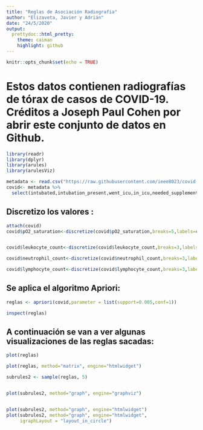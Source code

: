 ---
title: "Reglas de Asociación Radiografia"
author: "Elizaveta, Javier y Adrián"
date: "24/5/2020"
output:
  prettydoc::html_pretty:
    theme: caiman
    highlight: github
---

```{r setup, include=FALSE}
knitr::opts_chunk$set(echo = TRUE)
```


# Estos datos contienen radiografías de tórax de casos de COVID-19. Créditos a Joseph Paul Cohen por abrir este conjunto de datos en Github.

```{r,warning=FALSE ,results=FALSE,message=FALSE}
library(readr)
library(dplyr)
library(arules)
library(arulesViz)

```

```{r,warning=FALSE}
metadata <- read.csv("https://raw.githubusercontent.com/ieee8023/covid-chestxray-dataset/master/metadata.csv")
covid<- metadata %>%
  select(intubated,intubation_present,went_icu,in_icu,needed_supplemental_O2,extubated,pO2_saturation,leukocyte_count,neutrophil_count,lymphocyte_count)

```

## Discretizo los valores : 

```{r}
attach(covid)
covid$pO2_saturation<-discretize(covid$pO2_saturation,breaks=5,labels=c("muy poco","poco","normal","alta","muy alta"))


covid$leukocyte_count<-discretize(covid$leukocyte_count,breaks=3,labels=c("poco","normal","muy alta"))

covid$neutrophil_count<-discretize(covid$neutrophil_count,breaks=3,labels=c("poco","normal","muy alta"))

covid$lymphocyte_count<-discretize(covid$lymphocyte_count,breaks=3,labels=c("poco","normal","muy alta"))

```


## Se aplica el algoritmo Apriori:

```{r,results=FALSE}
reglas <- apriori(covid,parameter = list(support=0.005,conf=1))

inspect(reglas)

```

## A continuación se van a ver algunas visualizaciones de las reglas sacadas:



```{r,warning=FALSE}
plot(reglas)

plot(reglas, method="matrix", engine="htmlwidget")

```


```{r,warning=FALSE}

subrules2 <- sample(reglas, 5)


plot(subrules2, method="graph", engine="graphviz")


plot(subrules2, method="graph", engine="htmlwidget")
plot(subrules2, method="graph", engine="htmlwidget", 
     igraphLayout = "layout_in_circle")


```




